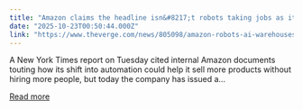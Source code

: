 ```yaml
---
title: "Amazon claims the headline isn&#8217;t robots taking jobs as it reveals new cost-cutting robots"
date: "2025-10-23T00:50:44.000Z"
link: "https://www.theverge.com/news/805098/amazon-robots-ai-warehouses"
---
```


A New York Times report on Tuesday cited internal Amazon documents touting how its shift into automation could help it sell more products without hiring more people, but today the company has issued a...

[Read more](https://www.theverge.com/news/805098/amazon-robots-ai-warehouses)
